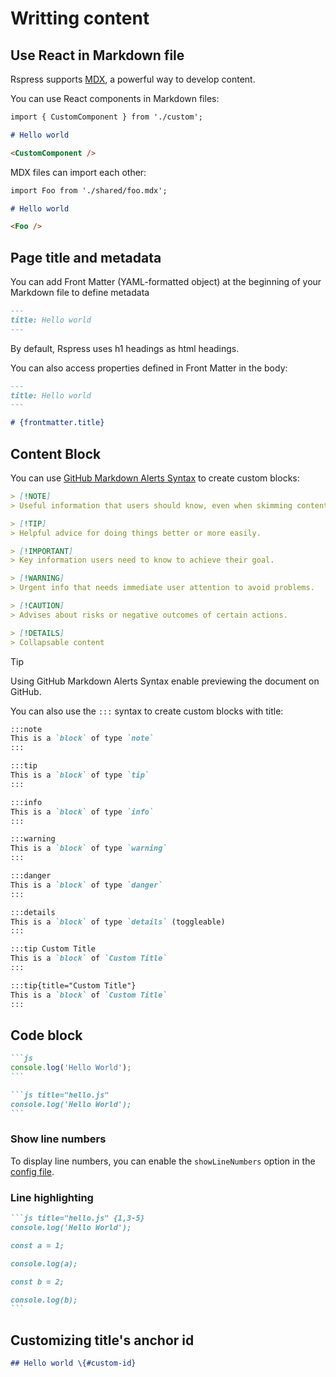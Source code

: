 # Writting content

## Use React in Markdown file

Rspress supports [MDX](https://mdxjs.com/), a powerful way to develop content.

You can use React components in Markdown files:

```md
import { CustomComponent } from './custom';

# Hello world

<CustomComponent />
```

MDX files can import each other:

```md
import Foo from './shared/foo.mdx';

# Hello world

<Foo />
```

## Page title and metadata

You can add Front Matter (YAML-formatted object) at the beginning of your Markdown file to define metadata

```md
---
title: Hello world
---
```

By default, Rspress uses h1 headings as html headings.

You can also access properties defined in Front Matter in the body:

```md
---
title: Hello world
---

# {frontmatter.title}
```


## Content Block

You can use [GitHub Markdown Alerts Syntax](https://docs.github.com/en/get-started/writing-on-github/getting-started-with-writing-and-formatting-on-github/basic-writing-and-formatting-syntax#alerts) to create custom blocks:

```md
> [!NOTE]
> Useful information that users should know, even when skimming content.

> [!TIP]
> Helpful advice for doing things better or more easily.

> [!IMPORTANT]
> Key information users need to know to achieve their goal.

> [!WARNING]
> Urgent info that needs immediate user attention to avoid problems.

> [!CAUTION]
> Advises about risks or negative outcomes of certain actions.

> [!DETAILS]
> Collapsable content
```

> [!TIP]
> Using GitHub Markdown Alerts Syntax enable previewing the document on GitHub.

You can also use the `:::` syntax to create custom blocks with title:

```md
:::note
This is a `block` of type `note`
:::

:::tip
This is a `block` of type `tip`
:::

:::info
This is a `block` of type `info`
:::

:::warning
This is a `block` of type `warning`
:::

:::danger
This is a `block` of type `danger`
:::

:::details
This is a `block` of type `details` (toggleable)
:::

:::tip Custom Title
This is a `block` of `Custom Title`
:::

:::tip{title="Custom Title"}
This is a `block` of `Custom Title`
:::
```


## Code block

````md
```js
console.log('Hello World');
```

```js title="hello.js"
console.log('Hello World');
```
````

### Show line numbers

To display line numbers, you can enable the `showLineNumbers` option in the [config file](https://rspress.dev/api/config/config-build#markdownshowlinenumbers).


### Line highlighting

````md
```js title="hello.js" {1,3-5}
console.log('Hello World');

const a = 1;

console.log(a);

const b = 2;

console.log(b);
```
````


## Customizing title's anchor id

```md
## Hello world \{#custom-id}
```